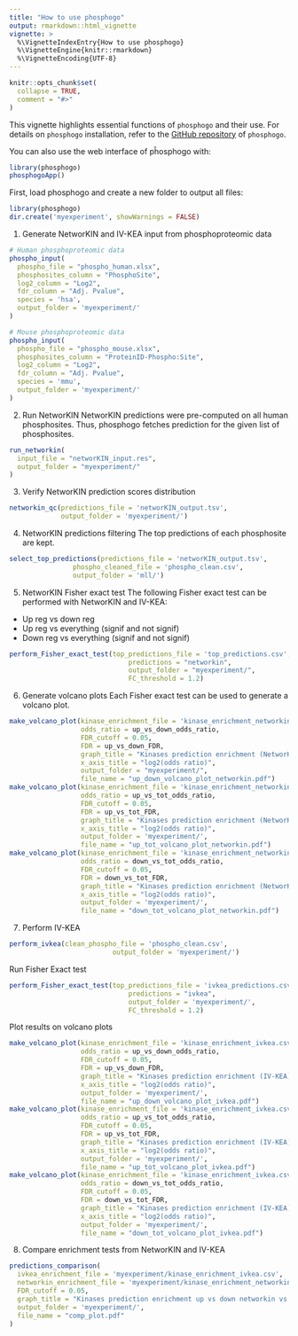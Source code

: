 ```yaml
---
title: "How to use phosphogo"
output: rmarkdown::html_vignette
vignette: >
  %\VignetteIndexEntry{How to use phosphogo}
  %\VignetteEngine{knitr::rmarkdown}
  %\VignetteEncoding{UTF-8}
---
```


```r
knitr::opts_chunk$set(
  collapse = TRUE,
  comment = "#>"
)
```

This vignette highlights essential functions of `phosphogo` and their use.
For details on `phosphogo` installation, refer to the [GitHub repository](https://github.com/gaelfortin/phosphogo)
of `phosphogo`.

You can also use the web interface of pĥosphogo with:
```r
library(phosphogo)
phosphogoApp()
```


First, load phosphogo and create a new folder to output all files:
```r
library(phosphogo)
dir.create('myexperiment', showWarnings = FALSE) 
```


1. Generate NetworKIN and IV-KEA input from phosphoproteomic data
```r
# Human phosphoproteomic data
phospho_input(
  phospho_file = "phospho_human.xlsx",
  phosphosites_column = "PhosphoSite",
  log2_column = "Log2",
  fdr_column = "Adj. Pvalue",
  species = 'hsa',
  output_folder = 'myexperiment/'
)

# Mouse phosphoproteomic data
phospho_input(
  phospho_file = "phospho_mouse.xlsx",
  phosphosites_column = "ProteinID-Phospho:Site",
  log2_column = "Log2",
  fdr_column = "Adj. Pvalue",
  species = 'mmu',
  output_folder = 'myexperiment/'
)
```

2. Run NetworKIN
NetworKIN predictions were pre-computed on all human phosphosites. Thus, phosphogo
fetches prediction for the given list of phosphosites.

```r
run_networkin(
  input_file = "networKIN_input.res",
  output_folder = "myexperiment/"
)
```

3. Verify NetworKIN prediction scores distribution
```r
networkin_qc(predictions_file = 'networKIN_output.tsv',
             output_folder = 'myexperiment/')
```

4. NetworKIN predictions filtering
The top predictions of each phosphosite are kept.
```r
select_top_predictions(predictions_file = 'networKIN_output.tsv',
                phospho_cleaned_file = 'phospho_clean.csv',
                output_folder = 'mll/')
```

5. NetworKIN Fisher exact test
The following Fisher exact test can be performed with NetworKIN and IV-KEA:
- Up reg vs down reg
- Up reg vs everything (signif and not signif)
- Down reg vs everything (signif and not signif)
```r
perform_Fisher_exact_test(top_predictions_file = 'top_predictions.csv',
                              predictions = "networkin",
                              output_folder = "myexperiment/",
                              FC_threshold = 1.2) 
```

6. Generate volcano plots
Each Fisher exact test can be used to generate a volcano plot.
```r
make_volcano_plot(kinase_enrichment_file = 'kinase_enrichment_networkin.csv', 
                  odds_ratio = up_vs_down_odds_ratio,
                  FDR_cutoff = 0.05, 
                  FDR = up_vs_down_FDR,
                  graph_title = "Kinases prediction enrichment (NetworKIN) up vs down",
                  x_axis_title = "log2(odds ratio)",
                  output_folder = "myexperiment/",
                  file_name = "up_down_volcano_plot_networkin.pdf")
make_volcano_plot(kinase_enrichment_file = 'kinase_enrichment_networkin.csv', 
                  odds_ratio = up_vs_tot_odds_ratio,
                  FDR_cutoff = 0.05, 
                  FDR = up_vs_tot_FDR,
                  graph_title = "Kinases prediction enrichment (NetworKIN) up vs tot",
                  x_axis_title = "log2(odds ratio)",
                  output_folder = 'myexperiment/',
                  file_name = "up_tot_volcano_plot_networkin.pdf")
make_volcano_plot(kinase_enrichment_file = 'kinase_enrichment_networkin.csv', 
                  odds_ratio = down_vs_tot_odds_ratio,
                  FDR_cutoff = 0.05, 
                  FDR = down_vs_tot_FDR,
                  graph_title = "Kinases prediction enrichment (NetworKIN) down vs tot",
                  x_axis_title = "log2(odds ratio)",
                  output_folder = 'myexperiment/',
                  file_name = "down_tot_volcano_plot_networkin.pdf")
```

7. Perform IV-KEA
```r
perform_ivkea(clean_phospho_file = 'phospho_clean.csv',
                          output_folder = 'myexperiment/')
```

Run Fisher Exact test
```r
perform_Fisher_exact_test(top_predictions_file = 'ivkea_predictions.csv',
                              predictions = "ivkea",
                              output_folder = 'myexperiment/',
                              FC_threshold = 1.2)
```

Plot results on volcano plots
```r
make_volcano_plot(kinase_enrichment_file = 'kinase_enrichment_ivkea.csv', 
                  odds_ratio = up_vs_down_odds_ratio,
                  FDR_cutoff = 0.05, 
                  FDR = up_vs_down_FDR,
                  graph_title = "Kinases prediction enrichment (IV-KEA) up vs down",
                  x_axis_title = "log2(odds ratio)",
                  output_folder = 'myexperiment/',
                  file_name = "up_down_volcano_plot_ivkea.pdf")
make_volcano_plot(kinase_enrichment_file = 'kinase_enrichment_ivkea.csv', 
                  odds_ratio = up_vs_tot_odds_ratio,
                  FDR_cutoff = 0.05, 
                  FDR = up_vs_tot_FDR,
                  graph_title = "Kinases prediction enrichment (IV-KEA) up vs tot",
                  x_axis_title = "log2(odds ratio)",
                  output_folder = 'myexperiment/',
                  file_name = "up_tot_volcano_plot_ivkea.pdf")
make_volcano_plot(kinase_enrichment_file = 'kinase_enrichment_ivkea.csv', 
                  odds_ratio = down_vs_tot_odds_ratio,
                  FDR_cutoff = 0.05, 
                  FDR = down_vs_tot_FDR,
                  graph_title = "Kinases prediction enrichment (IV-KEA) down vs tot",
                  x_axis_title = "log2(odds ratio)",
                  output_folder = 'myexperiment/',
                  file_name = "down_tot_volcano_plot_ivkea.pdf")
```
  
8. Compare enrichment tests from NetworKIN and IV-KEA
```r
predictions_comparison(
  ivkea_enrichment_file = 'myexperiment/kinase_enrichment_ivkea.csv',
  networkin_enrichment_file = 'myexperiment/kinase_enrichment_networkin.csv',
  FDR_cutoff = 0.05, 
  graph_title = "Kinases prediction enrichment up vs down networkin vs iv-kea",
  output_folder = 'myexperiment/',
  file_name = "comp_plot.pdf"
)
```
